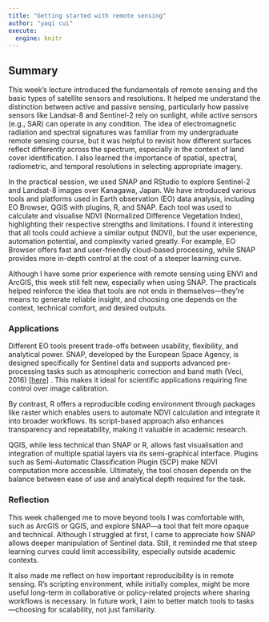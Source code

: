 ---
title: "Getting started with remote sensing"
author: "yaqi cui"
execute:
  engine: knitr
---

## **Summary**

This week’s lecture introduced the fundamentals of remote sensing and the basic types of satellite sensors and resolutions. It helped me understand the distinction between active and passive sensing, particularly how passive sensors like Landsat-8 and Sentinel-2 rely on sunlight, while active sensors (e.g., SAR) can operate in any condition. The idea of electromagnetic radiation and spectral signatures was familiar from my undergraduate remote sensing course, but it was helpful to revisit how different surfaces reflect differently across the spectrum, especially in the context of land cover identification. I also learned the importance of spatial, spectral, radiometric, and temporal resolutions in selecting appropriate imagery.

In the practical session, we used SNAP and RStudio to explore Sentinel-2 and Landsat-8 images over Kanagawa, Japan. We have introduced various tools and platforms used in Earth observation (EO) data analysis, including EO Browser, QGIS with plugins, R, and SNAP. Each tool was used to calculate and visualise NDVI (Normalized Difference Vegetation Index), highlighting their respective strengths and limitations. I found it interesting that all tools could achieve a similar output (NDVI), but the user experience, automation potential, and complexity varied greatly. For example, EO Browser offers fast and user-friendly cloud-based processing, while SNAP provides more in-depth control at the cost of a steeper learning curve.

Although I have some prior experience with remote sensing using ENVI and ArcGIS, this week still felt new, especially when using SNAP. The practicals helped reinforce the idea that tools are not ends in themselves—they’re means to generate reliable insight, and choosing one depends on the context, technical comfort, and desired outputs.

### **Applications**

Different EO tools present trade-offs between usability, flexibility, and analytical power. SNAP, developed by the European Space Agency, is designed specifically for Sentinel data and supports advanced pre-processing tasks such as atmospheric correction and band math (Veci, 2016) \[[here](https://sentinel.esa.int/web/sentinel/toolboxes/sentinel-1)\] . This makes it ideal for scientific applications requiring fine control over image calibration.

By contrast, R offers a reproducible coding environment through packages like raster which enables users to automate NDVI calculation and integrate it into broader workflows. Its script-based approach also enhances transparency and repeatability, making it valuable in academic research.

QGIS, while less technical than SNAP or R, allows fast visualisation and integration of multiple spatial layers via its semi-graphical interface. Plugins such as Semi-Automatic Classification Plugin (SCP) make NDVI computation more accessible. Ultimately, the tool chosen depends on the balance between ease of use and analytical depth required for the task.

### **Reflection**

This week challenged me to move beyond tools I was comfortable with, such as ArcGIS or QGIS, and explore SNAP—a tool that felt more opaque and technical. Although I struggled at first, I came to appreciate how SNAP allows deeper manipulation of Sentinel data. Still, it reminded me that steep learning curves could limit accessibility, especially outside academic contexts.

It also made me reflect on how important reproducibility is in remote sensing. R’s scripting environment, while initially complex, might be more useful long-term in collaborative or policy-related projects where sharing workflows is necessary. In future work, I aim to better match tools to tasks—choosing for scalability, not just familiarity.

